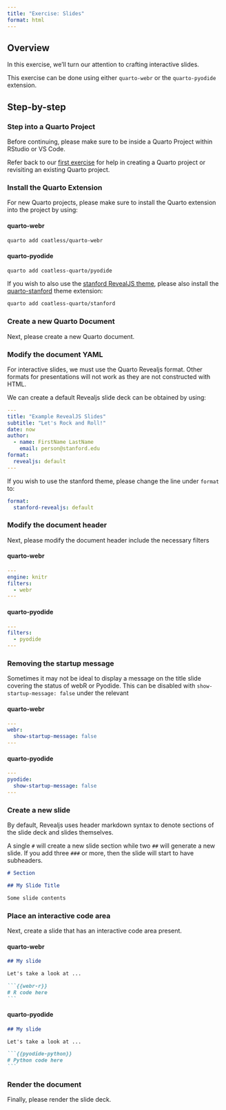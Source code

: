 ```yaml
---
title: "Exercise: Slides"
format: html
---
```


## Overview

In this exercise, we'll turn our attention to crafting interactive slides. 

This exercise can be done using either `quarto-webr` or the `quarto-pyodide` extension. 

## Step-by-step

### Step into a Quarto Project

Before continuing, please make sure to be inside a Quarto Project within RStudio or VS Code. 

Refer back to our [first exercise](day02a-create-and-publish-rstudio.qmd) for help in creating a Quarto project or revisiting an existing Quarto project.

### Install the Quarto Extension

For new Quarto projects, please make sure to install the Quarto extension into the project by using:

::: {.panel-tabset group="quarto-extension"}
#### quarto-webr
```sh
quarto add coatless/quarto-webr
```
#### quarto-pyodide

```sh
quarto add coatless-quarto/pyodide
```
:::


If you wish to also use the [stanford RevealJS theme](https://quarto.thecoatlessprofessor.com/stanford/demos/template-revealjs.html#/title-slide), please also install the [quarto-stanford](https://github.com/coatless-quarto/stanford) theme extension:

```sh
quarto add coatless-quarto/stanford
```

### Create a new Quarto Document

Next, please create a new Quarto document.

### Modify the document YAML

For interactive slides, we must use the Quarto Revealjs format. Other formats for presentations will not work as they are not constructed with HTML.

We can create a default Revealjs slide deck can be obtained by using:

```yml
---
title: "Example RevealJS Slides"
subtitle: "Let's Rock and Roll!"
date: now
author:
  - name: FirstName LastName
    email: person@stanford.edu
format:
  revealjs: default
---
```

If you wish to use the stanford theme, please change the line under `format` to:

```yml
format:
  stanford-revealjs: default
```

### Modify the document header

Next, please modify the document header include the necessary filters

::: {.panel-tabset group="quarto-extension"}
#### quarto-webr

```yaml
---
engine: knitr
filters:
  - webr
---
```

#### quarto-pyodide

```yaml
---
filters:
  - pyodide
---
```
:::

### Removing the startup message

Sometimes it may not be ideal to display a message on the title slide covering the status of webR or Pyodide. This can be disabled with  `show-startup-message: false` under the relevant

::: {.panel-tabset group="quarto-extension"}
#### quarto-webr

```yaml
---
webr:
  show-startup-message: false
---
```

#### quarto-pyodide

```yaml
---
pyodide:
  show-startup-message: false
---
```
:::


### Create a new slide

By default, Revealjs uses header markdown syntax to denote sections of the slide deck and slides themselves.

A single `#` will create a new slide section while two `##` will generate a new slide. If you add three `###` or more, then the slide will start to have subheaders.

```md
# Section

## My Slide Title

Some slide contents
```

### Place an interactive code area

Next, create a slide that has an interactive code area present.

::: {.panel-tabset group="quarto-extension"}
#### quarto-webr

````md
## My slide 

Let's take a look at ... 

```{{webr-r}}
# R code here
```
````

#### quarto-pyodide

````md
## My slide 

Let's take a look at ... 

```{{pyodide-python}}
# Python code here
```
````
:::

### Render the document

Finally, please render the slide deck.
